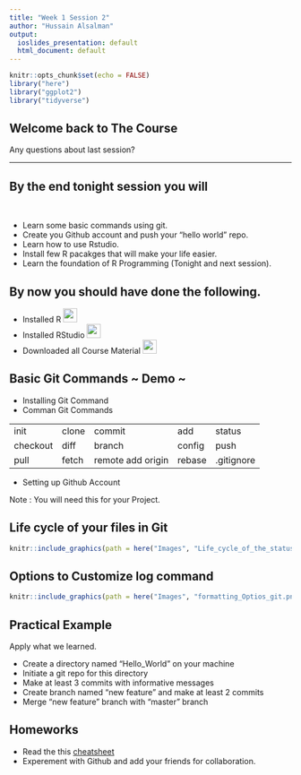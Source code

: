 ```yaml
---
title: "Week 1 Session 2"
author: "Hussain Alsalman"
output:
  ioslides_presentation: default
  html_document: default
---
```


```r
knitr::opts_chunk$set(echo = FALSE)
library("here")
library("ggplot2")
library("tidyverse")
```


## Welcome back to The Course

Any questions about last session? 

----

<h2>By the end tonight session you will</h2>  
</br>

- Learn some basic commands using git. 
- Create you Github account and push your "hello world" repo.
- Learn how to use Rstudio.
- Install few R pacakges that will make your life easier.
- Learn the foundation of R Programming (Tonight and next session). 


## By now you should have done the following. 

  - Installed R ![](www/Tick_Mark_Dark.png){ width=25px height=25px } 
  - Installed RStudio ![](www/Tick_Mark_Dark.png){ width=25px height=25px } 
  - Downloaded all Course Material ![](www/Tick_Mark_Dark.png){ width=25px height=25px } 


## Basic Git Commands ~ Demo ~

- Installing Git Command 
- Comman Git Commands 

---------- -------  ----------         ------  -----------
init       clone    commit             add     status     
checkout   diff     branch             config  push       
pull       fetch    remote add origin  rebase  .gitignore 
---------- -------  ----------         ------- -----------

- Setting up Github Account

Note : You will need this for your Project. 

## Life cycle of your files in Git

```r
knitr::include_graphics(path = here("Images", "Life_cycle_of_the_status_files.png"))
```


## Options to Customize log command 

```r
knitr::include_graphics(path = here("Images", "formatting_Optios_git.png"))
```


## Practical Example 

Apply what we learned.

- Create a directory named "Hello_World" on your machine 
- Initiate a git repo for this directory 
- Make at least 3 commits with informative messages
- Create branch named "new feature" and make at least 2 commits 
- Merge "new feature" branch with "master" branch 


## Homeworks 

- Read the this [cheatsheet](https://github.github.com/training-kit/downloads/github-git-cheat-sheet.pdf) 
- Experement with Github and add your friends for collaboration. 
 



